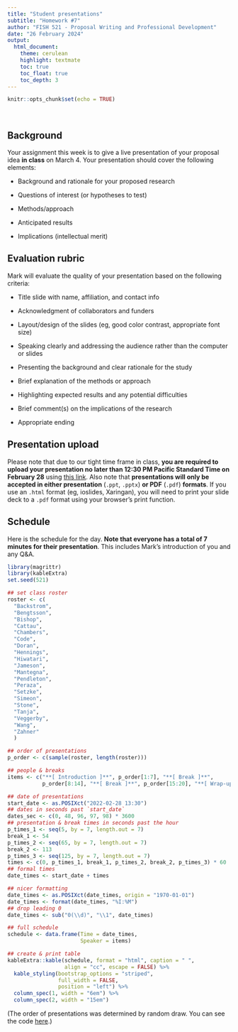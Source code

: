 ```yaml
---
title: "Student presentations"
subtitle: "Homework #7"
author: "FISH 521 - Proposal Writing and Professional Development"
date: "26 February 2024"
output:
  html_document:
    theme: cerulean
    highlight: textmate
    toc: true
    toc_float: true
    toc_depth: 3
---
```


```r
knitr::opts_chunk$set(echo = TRUE)
```

<br>

## Background

Your assignment this week is to give a live presentation of your proposal idea **in class** on March 4. Your presentation should cover the following elements:

* Background and rationale for your proposed research

* Questions of interest (or hypotheses to test)

* Methods/approach

* Anticipated results

* Implications (intellectual merit)


## Evaluation rubric

Mark will evaluate the quality of your presentation based on the following criteria:

* Title slide with name, affiliation, and contact info

* Acknowledgment of collaborators and funders

* Layout/design of the slides (eg, good color contrast, appropriate font size)

* Speaking clearly and addressing the audience rather than the computer or slides

* Presenting the background and clear rationale for the study

* Brief explanation of the methods or approach

* Highlighting expected results and any potential difficulties

* Brief comment(s) on the implications of the research

* Appropriate ending


## Presentation upload

Please note that due to our tight time frame in class, **you are required to upload your presentation no later than 12:30 PM Pacific Standard Time on February 28** using [this link](https://forms.gle/st4cSc3Z9htH4FyG8). Also note that **presentations will only be accepted in either presentation** (`.ppt`, `.pptx`) **or PDF** (`.pdf`) **formats**. If you use an `.html` format (eg, ioslides, Xaringan), you will need to print your slide deck to a `.pdf` format using your browser's print function.


## Schedule

Here is the schedule for the day. **Note that everyone has a total of 7 minutes for their presentation**. This includes Mark's introduction of you and any Q&A.

```r
library(magrittr)
library(kableExtra)
set.seed(521)

## set class roster
roster <- c(
  "Backstrom",
  "Bengtsson",
  "Bishop",
  "Cattau",
  "Chambers",
  "Code",
  "Doran",
  "Hennings",
  "Hiwatari",
  "Jameson",
  "Mantegna",
  "Pendleton",
  "Peraza",
  "Setzke",
  "Simeon",
  "Stone",
  "Tanja",
  "Veggerby",
  "Wang",
  "Zahner"
  )

## order of presentations
p_order <- c(sample(roster, length(roster)))

## people & breaks
items <- c("**[ Introduction ]**", p_order[1:7], "**[ Break ]**",
           p_order[8:14], "**[ Break ]**", p_order[15:20], "**[ Wrap-up ]**")

## date of presentations
start_date <- as.POSIXct("2022-02-28 13:30")
## dates in seconds past `start_date`
dates_sec <- c(0, 48, 96, 97, 98) * 3600
## presentation & break times in seconds past the hour
p_times_1 <- seq(5, by = 7, length.out = 7)
break_1 <- 54
p_times_2 <- seq(65, by = 7, length.out = 7)
break_2 <- 113
p_times_3 <- seq(125, by = 7, length.out = 7)
times <- c(0, p_times_1, break_1, p_times_2, break_2, p_times_3) * 60
## formal times
date_times <- start_date + times

## nicer formatting
date_times <- as.POSIXct(date_times, origin = "1970-01-01")
date_times <- format(date_times, "%I:%M")
## drop leading 0
date_times <- sub("0(\\d)", "\\1", date_times)

## full schedule
schedule <- data.frame(Time = date_times,
                       Speaker = items)

## create & print table
kableExtra::kable(schedule, format = "html", caption = " ",
                  align = "cc", escape = FALSE) %>%
  kable_styling(bootstrap_options = "striped",
                full_width = FALSE,
                position = "left") %>%
  column_spec(1, width = "6em") %>%
  column_spec(2, width = "15em")
```

(The order of presentations was determined by random draw. You can see the code [here](https://github.com/UW-FISH521/website/blob/bec2a9e8b7ac8eecada021c198501890c91b0ace/homework/week_09/hw_07_presentations.Rmd#L63-L130).)



